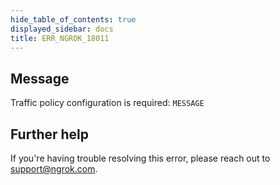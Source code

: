 ```yaml
---
hide_table_of_contents: true
displayed_sidebar: docs
title: ERR_NGROK_18011
---
```


<ErrorDetails />

## Message

Traffic policy configuration is required: `MESSAGE`

## Further help

If you're having trouble resolving this error, please reach out to [support@ngrok.com](mailto:support@ngrok.com?subject=Help%20with%20ERR_NGROK_18011).
